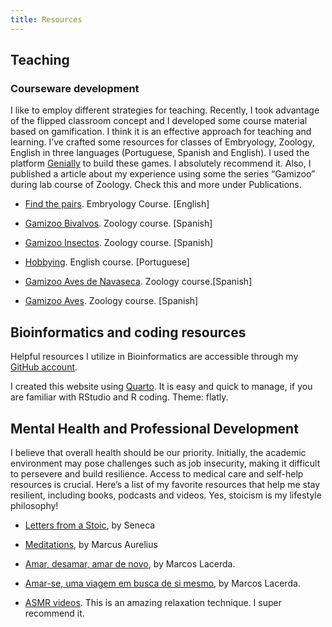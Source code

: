 ```yaml
---
title: Resources
---
```


## Teaching

### Courseware development

I like to employ different strategies for teaching. Recently, I took advantage of the flipped classroom concept and I developed some course material based on gamification. I think it is an effective approach for teaching and learning. I've crafted some resources for classes of Embryology, Zoology, English in three languages (Portuguese, Spanish and English). I used the platform [Genially](https://genial.ly/) to build these games. I absolutely recommend it. Also, I published a article about my experience using some the series "Gamizoo" during lab course of Zoology. Check this and more under Publications.

-   [Find the pairs](https://view.genial.ly/64a08c488441880018d2c10b/interactive-content-find-the-pairs-platynereis-germline). Embryology Course. \[English\]

-   [Gamizoo Bivalvos](https://view.genial.ly/607a93765a25e70d38bea411/interactive-content-gamizoo-bivalvos). Zoology course. \[Spanish\]

-   [Gamizoo Insectos]({https://create.kahoot.it/share/gamizoo-insectos/8b3a338b-d3f6-43a9-ae6c-28a58355c091). Zoology course. \[Spanish\]

-   [Hobbying](https://view.genial.ly/5f8eb582c1228c0d8bb8de0c/game-hobbying). English course. \[Portuguese\]

-   [Gamizoo Aves de Navaseca](https://view.genial.ly/5f7af1efff5a000cf0bdde9f/game-aves-de-navaseca). Zoology course.\[Spanish\]

-   [Gamizoo Aves](https://view.genial.ly/5f7de4dd1b2b330d2efa20b4/game-identificacion-de-aves). Zoology course. \[Spanish\]

## Bioinformatics and coding resources

Helpful resources I utilize in Bioinformatics are accessible through my [GitHub account](https://github.com/rannypribeiro).

I created this website using [Quarto](https://quarto.org/). It is easy and quick to manage, if you are familiar with RStudio and R coding. Theme: flatly.

## Mental Health and Professional Development

I believe that overall health should be our priority. Initially, the academic environment may pose challenges such as job insecurity, making it difficult to persevere and build resilience. Access to medical care and self-help resources is crucial. Here's a list of my favorite resources that help me stay resilient, including books, podcasts and videos. Yes, stoicism is my lifestyle philosophy!

-   [Letters from a Stoic](https://www.amazon.com/gp/product/0140442103/ref=as_li_tl?ie=UTF8&tag=philosophybre-20&camp=1789&creative=9325&linkCode=as2&creativeASIN=0140442103&linkId=53524be7bd4e91403113c3e5494786ac), by Seneca

-   [Meditations](https://dp.la/item/ed2ca2789adef475af72e107926a7e3a?q=meditations), by Marcus Aurelius

-   [Amar, desamar, amar de novo](https://www.vreditora.com.br/latitude/amar-desamar-amar-de-novo-como-garantir-um-relacionamento-saudavel-e-feliz), by Marcos Lacerda.

-   [Amar-se, uma viagem em busca de si mesmo](https://www.vreditora.com.br/latitude/amar-se-uma-viagem-em-busca-de-si-mesmo), by Marcos Lacerda.

-   [ASMR videos](https://www.youtube.com/results?search_query=asmr). This is an amazing relaxation technique. I super recommend it.
